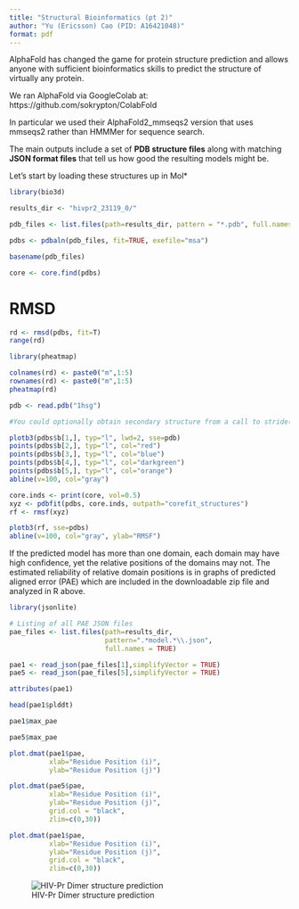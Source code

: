```yaml
---
title: "Structural Bioinformatics (pt 2)"
author: "Yu (Ericsson) Cao (PID: A16421048)"
format: pdf
---
```


AlphaFold has changed the game for protein structure prediction and allows anyone with sufficient bioinformatics skills to predict the structure of virtually any protein.


We ran AlphaFold via GoogleColab at:
https://github.com/sokrypton/ColabFold

In particular we used their AlphaFold2_mmseqs2 version that uses mmseqs2 rather than HMMMer for sequence search.

The main outputs include a set of **PDB structure files** along with matching **JSON format files** that tell us how good the resulting models might be.

Let's start by loading these structures up in Mol*

```r
library(bio3d)

results_dir <- "hivpr2_23119_0/"
```

```r
pdb_files <- list.files(path=results_dir, pattern = "*.pdb", full.names = T)

pdbs <- pdbaln(pdb_files, fit=TRUE, exefile="msa")

basename(pdb_files)
```


```r
core <- core.find(pdbs)
```

# RMSD
```r
rd <- rmsd(pdbs, fit=T)
range(rd)
```

```r
library(pheatmap)

colnames(rd) <- paste0("m",1:5)
rownames(rd) <- paste0("m",1:5)
pheatmap(rd)
```
```r
pdb <- read.pdb("1hsg")

#You could optionally obtain secondary structure from a call to stride() or dssp() on any of the model structures.

plotb3(pdbs$b[1,], typ="l", lwd=2, sse=pdb)
points(pdbs$b[2,], typ="l", col="red")
points(pdbs$b[3,], typ="l", col="blue")
points(pdbs$b[4,], typ="l", col="darkgreen")
points(pdbs$b[5,], typ="l", col="orange")
abline(v=100, col="gray")
```

```r
core.inds <- print(core, vol=0.5)
xyz <- pdbfit(pdbs, core.inds, outpath="corefit_structures")
rf <- rmsf(xyz)

plotb3(rf, sse=pdbs)
abline(v=100, col="gray", ylab="RMSF")
```

If the predicted model has more than one domain, each domain may have high confidence, yet the relative positions of the domains may not. The estimated reliability of relative domain positions is in graphs of predicted aligned error (PAE) which are included in the downloadable zip file and analyzed in R above.


```r
library(jsonlite)

# Listing of all PAE JSON files
pae_files <- list.files(path=results_dir,
                        pattern=".*model.*\\.json",
                        full.names = TRUE)

pae1 <- read_json(pae_files[1],simplifyVector = TRUE)
pae5 <- read_json(pae_files[5],simplifyVector = TRUE)

attributes(pae1)

head(pae1$plddt) 

pae1$max_pae

pae5$max_pae

plot.dmat(pae1$pae, 
          xlab="Residue Position (i)",
          ylab="Residue Position (j)")


```
```r
plot.dmat(pae5$pae, 
          xlab="Residue Position (i)",
          ylab="Residue Position (j)",
          grid.col = "black",
          zlim=c(0,30))
```

```r
plot.dmat(pae1$pae, 
          xlab="Residue Position (i)",
          ylab="Residue Position (j)",
          grid.col = "black",
          zlim=c(0,30))
```

![HIV-Pr Dimer structure prediction](dimer.png)

